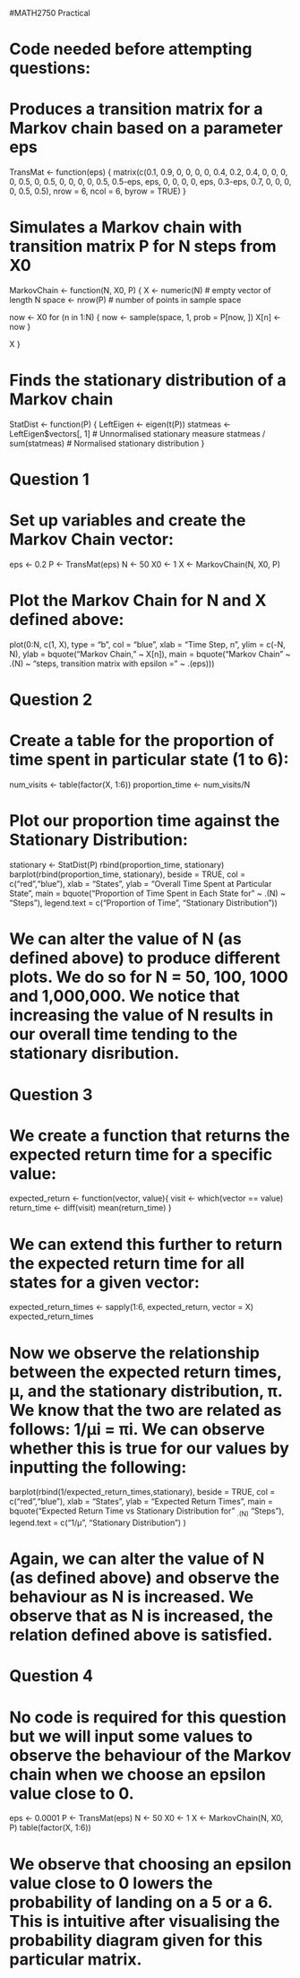 #MATH2750 Practical

# Code needed before attempting questions:
# Produces a transition matrix for a Markov chain based on a parameter eps
TransMat <- function(eps) {
  matrix(c(0.1, 0.9,   0,       0,       0,   0,
           0.4, 0.2, 0.4,       0,       0,   0,
             0, 0.5,   0,     0.5,       0,   0,
             0,   0, 0.5, 0.5-eps,     eps,   0,
             0,   0,   0,     eps, 0.3-eps, 0.7,
             0,   0,   0,       0,     0.5, 0.5),
         nrow = 6, ncol = 6, byrow = TRUE)
}


# Simulates a Markov chain with transition matrix P for N steps from X0
MarkovChain <- function(N, X0, P) {
  X <- numeric(N)   # empty vector of length N
  space <- nrow(P)  # number of points in sample space
  
  now <- X0
  for (n in 1:N) {
    now <- sample(space, 1, prob = P[now, ])
    X[n] <- now
  }
  
  X
}


# Finds the stationary distribution of a Markov chain
StatDist <- function(P) {
  LeftEigen <- eigen(t(P))
  statmeas <- LeftEigen$vectors[, 1]  # Unnormalised stationary measure
  statmeas / sum(statmeas)            # Normalised stationary distribution
}




# Question 1 

# Set up variables and create the Markov Chain vector:
eps <- 0.2
P   <- TransMat(eps)
N   <- 50
X0  <- 1
X   <- MarkovChain(N, X0, P)

# Plot the Markov Chain for N and X defined above:
plot(0:N, c(1, X),
     type = "b",
     col  = "blue",
     xlab = "Time Step, n",
     ylim = c(-N, N),
     ylab = bquote("Markov Chain, " ~ X[n]), 
     main = bquote("Markov Chain” ~ .(N) ~ "steps, transition matrix with epsilon =" ~ .(eps)))


# Question 2 

# Create a table for the proportion of time spent in particular state (1 to 6):
num_visits <- table(factor(X, 1:6))
proportion_time <- num_visits/N

# Plot our proportion time against the Stationary Distribution:
stationary <- StatDist(P)
rbind(proportion_time, stationary)
barplot(rbind(proportion_time, stationary), beside = TRUE,
     col  = c("red","blue"),
     xlab = "States",
     ylab = "Overall Time Spent at Particular State",
     main = bquote("Proportion of Time Spent in Each State for" ~ .(N) ~ "Steps”),
     legend.text = c("Proportion of Time", "Stationary Distribution"))

# We can alter the value of N (as defined above) to produce different plots. We do so for N = 50, 100, 1000 and 1,000,000. We notice that increasing the value of N results in our overall time tending to the stationary disribution. 


# Question 3

# We create a function that returns the expected return time for a specific value:
expected_return <- function(vector, value){
	visit <- which(vector == value)
	return_time <- diff(visit)
	mean(return_time)
}

# We can extend this further to return the expected return time for all states for a given vector:
expected_return_times <- sapply(1:6, expected_return, vector = X)
expected_return_times

# Now we observe the relationship between the expected return times, µ, and the stationary distribution, π. We know that the two are related as follows: 1/µi = πi. We can observe whether this is true for our values by inputting the following:
barplot(rbind(1/expected_return_times,stationary), beside = TRUE,
         col = c("red","blue"),
         xlab = "States",
         ylab = "Expected Return Times",
         main = bquote("Expected Return Time vs Stationary Distribution for" ~.(N)~ "Steps"),
         legend.text = c("1/µ", "Stationary Distribution")
 )

# Again, we can alter the value of N (as defined above) and observe the behaviour as N is increased. We observe that as N is increased, the relation defined above is satisfied. 


# Question 4

# No code is required for this question but we will input some values to observe the behaviour of the Markov chain when we choose an epsilon value close to 0. 
eps <- 0.0001
P   <- TransMat(eps)
N   <- 50
X0  <- 1
X   <- MarkovChain(N, X0, P)
table(factor(X, 1:6))

# We observe that choosing an epsilon value close to 0 lowers the probability of landing on a 5 or a 6. This is intuitive after visualising the probability diagram given for this particular matrix. 



